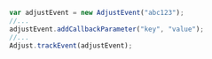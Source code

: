 ```jsx {3}
var adjustEvent = new AdjustEvent("abc123");
//...
adjustEvent.addCallbackParameter("key", "value");
//...
Adjust.trackEvent(adjustEvent);
```
